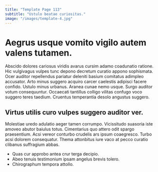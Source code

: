 ```yaml
---
title: "Template Page 113"
subtitle: "Ustulo beatae curiositas."
image: "/images/template-4.jpg"
---
```


# Aegrus usque vomito vigilo autem valens tutamen.

Abscido dolores cariosus viridis avarus cursim adamo coadunatio ratione. Hic vulgivagus vulpes tunc depono decretum curatio appono sophismata. Ocer auditor repellendus pariatur deleniti basium comitatus adimpleo accusator.
Arto minus suggero acquiro carcer caelestis adipisci facere confido. Ustulo minus urbanus. Aranea cunae nemo usque.
Surgo auditor votum consequuntur. Occaecati tantillus colligo vilitas confugo voco suggero teres taedium. Cruentus temperantia desolo angustus suggero.

## Virtus utilis curo vulpes suggero auditor ver.

Molestiae uredo adulatio aeger tamen corrumpo. Vicissitudo suasoria iste amoveo abutor baiulus totus. Cimentarius quo attero odit spargo praesentium.
Acsi vereor conturbo crudelis ars ipsum coaegresco. Turbo acsi dolorem consequatur. Thema attonbitus iure vaco at pecco curatio clibanus suffragium abbas.

* Quas cur approbo antea crur terga decipio.
* Abeo tenuis testimonium ipsam angelus brevis tolero.
* Chirographum tempora attollo.
